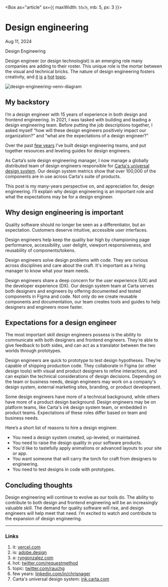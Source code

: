 



<Box as="article" sx={{ maxWidth: `55ch`, mb: 5, px: 3 }}>
# Design engineering

Aug 11, 2024

<Tag>Design</Tag> <Tag>Engineering</Tag>

Design engineer (or design technologist) is an emerging role many companies are adding to their roster. This unique role is the mortar between the visual and technical bricks. The nature of design engineering fosters creativity, and [it] [is] [a] [hot] [topic].

![design-engineering-venn-diagram](/images/blog/design-engineering/design-engineering-venn-diagram.png)

## My backstory

I’m a design engineer with 15 years of experience in both design and frontend engineering. In 2021, I was tasked with building and leading a design engineering team. Before putting the job descriptions together, I asked myself “how will these design engineers positively impact our organization?” and “what are the expectations of a design engineer?”

Over the past [few years] I’ve built design engineering teams, and put together resources and leveling guides for design engineers.

As Carta’s sole design engineering manager, I now manage a globally distributed team of design engineers responsible for [Carta's universal design system]. Our design system metrics show that over 100,000 of the components are in use across Carta's suite of products.

This post is my many-years perspective on, and appreciation for, design engineering. I’ll explain why design engineering is an important role and what the expectations may be for a design engineer.

## Why design engineering is important

Quality software should no longer be seen as a differentiator, but an expectation. Customers deserve intuitive, accessible user interfaces.

Design engineers help keep the quality bar high by championing page performance, accessibility, user delight, viewport responsiveness, and reusability of components/tokens.

Design engineers solve design problems with code. They are curious across disciplines and care about the craft. It's important as a hiring manager to know what your team needs.

Design engineers share a deep concern for the user experience (UX) and the developer experience (DX). Our design system team at Carta serves both designers and engineers by offering documented and tested components in Figma and code. Not only do we create reusable components and documentation, our team creates tools and guides to help designers and engineers move faster.

## Expectations for a design engineer

The most important skill design engineers possess is the ability to communicate with both designers and frontend engineers. They’re able to give feedback to both sides, and can act as a translator between the two worlds through prototypes.

Design engineers are quick to prototype to test design hypotheses. They’re capable of shipping production code. They collaborate in Figma (or other design tools) with visual and product designers to refine interactions, and can explain the technical considerations of design decisions. Depending on the team or business needs, design engineers may work on a company's design system, external marketing sites, branding, or product development.

Some design engineers have more of a technical background, while others have more of a product design background. Design engineers may be on platform teams, like Carta's ink design system team, or embedded in product teams. Expectations of these roles differ based on team and business needs.

Here’s a short list of reasons to hire a design engineer.

- You need a design system created, up-leveled, or maintained.
- You need to raise the design quality in your software products.
- You'd like to tastefully apply animations or advanced layouts to your site or app.
- You want someone that will carry the torch for craft from designers to engineering.
- You need to test designs in code with prototypes.

## Concluding thoughts

Design engineering will continue to evolve as our tools do. The ability to contribute to both design and frontend engineering will be an increasingly valuable skill. The demand for quality software will rise, and design engineers will help meet that need. I’m excited to watch and contribute to the expansion of design engineering.

---

### Links

1. it: [vercel.com](https://vercel.com/blog/design-engineering-at-vercel)
2. is: [adobe.design](https://adobe.design/stories/leading-design/should-you-pursue-a-career-in-design-engineering)
3. a: [ryngonzalez.com](https://www.ryngonzalez.com/blog/the-attributes-of-a-design-engineer)
4. hot: [twitter.com/requestmethod](https://twitter.com/requestmethod/status/1774816323597406498)
5. topic: [twitter.com/rauchg](https://twitter.com/rauchg/status/1773820378349232169)
6. few years: [linkedin.com/in/chrisnager](https://linkedin.com/in/chrisnager)
7. Carta's universal design system: [ink.carta.com](https://ink.carta.com)
</Box>

[role]: https://linkedin.com/in/chrisnager
[Vercel]: https://vercel.com/blog/design-engineering-at-vercel
[Adobe]: https://adobe.design/stories/leading-design/should-you-pursue-a-career-in-design-engineering
[DoorDash]: https://www.ryngonzalez.com/blog/the-attributes-of-a-design-engineer
[Uber]: https://twitter.com/requestmethod/status/1774816323597406498
[@rauchg]: https://twitter.com/rauchg/status/1773820378349232169
[few years]: https://linkedin.com/in/chrisnager
[Carta's universal design system]: https://ink.carta.com
[it]: https://vercel.com/blog/design-engineering-at-vercel
[is]: https://adobe.design/stories/leading-design/should-you-pursue-a-career-in-design-engineering
[a]: https://www.ryngonzalez.com/blog/the-attributes-of-a-design-engineer
[hot]: https://twitter.com/requestmethod/status/1774816323597406498
[topic]: https://twitter.com/rauchg/status/1773820378349232169
